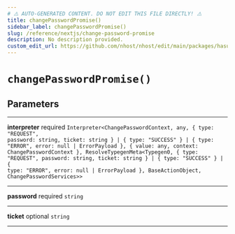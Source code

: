 ```yaml
---
# ⚠️ AUTO-GENERATED CONTENT. DO NOT EDIT THIS FILE DIRECTLY! ⚠️
title: changePasswordPromise()
sidebar_label: changePasswordPromise()
slug: /reference/nextjs/change-password-promise
description: No description provided.
custom_edit_url: https://github.com/nhost/nhost/edit/main/packages/hasura-auth-js/src/promises/changePassword.ts#L11
---
```


# `changePasswordPromise()`

## Parameters

---

**<span className="parameter-name">interpreter</span>** <span className="optional-status">required</span> <code>Interpreter&lt;ChangePasswordContext, any, { type: "REQUEST", password: string, ticket: string } &#124; { type: "SUCCESS" } &#124; { type: "ERROR", error: null &#124; ErrorPayload }, { value: any, context: ChangePasswordContext }, ResolveTypegenMeta&lt;Typegen0, { type: "REQUEST", password: string, ticket: string } &#124; { type: "SUCCESS" } &#124; { type: "ERROR", error: null &#124; ErrorPayload }, BaseActionObject, ChangePasswordServices&gt;&gt;</code>

---

**<span className="parameter-name">password</span>** <span className="optional-status">required</span> <code>string</code>

---

**<span className="parameter-name">ticket</span>** <span className="optional-status">optional</span> <code>string</code>

---
